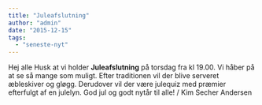 ```yaml
---
title: "Juleafslutning"
author: "admin"
date: "2015-12-15"
tags: 
  - "seneste-nyt"
---
```


Hej alle Husk at vi holder **Juleafslutning** på torsdag fra kl 19.00. Vi håber på at se så mange som muligt. Efter traditionen vil der blive serveret æbleskiver og gløgg. Derudover vil der være julequiz med præmier efterfulgt af en julelyn. God jul og godt nytår til alle! / Kim Secher Andersen
